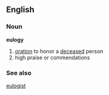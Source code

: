 == English ==
=== Noun ===
'''eulogy'''
#[[oration]] to honor a [[deceased]] person
#high praise or commendations
=== See also ===
[[eulogist]]
